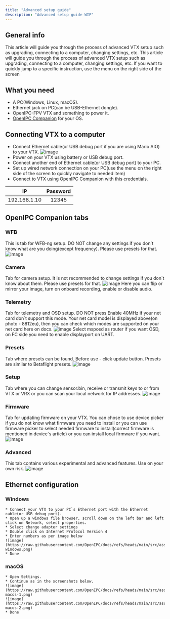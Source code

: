 ```yaml
---
title: "Advanced setup guide"
description: "Advanced setup guide WIP"
---
```

## General info
This article will guide you through the process of advanced VTX setup such as upgrading, connecting to a computer, changing settings, etc. This article will guide you through the process of advanced VTX setup such as upgrading, connecting to a computer, changing settings, etc. If you want to quickly jump to a specific instruction, use the menu on the right side of the screen

## What you need
* A PC(Windows, Linux, macOS).
* Ethernet jack on PC(can be USB-Ethernet dongle).
* OpenIPC-FPV VTX and something to power it.
* [OpenIPC Companion](https://github.com/OpenIPC/openipc-configurator) for your OS.

## Connecting VTX to a computer
* Connect Ethernet cable(or USB debug port if you are using Mario AIO) to your VTX. ![image](https://raw.githubusercontent.com/OpenIPC/docs/refs/heads/main/src/assets/images/ethernet-cable.png)
* Power on your VTX using battery or USB debug port.
* Connect another end of Ethernet cable(or USB debug port) to your PC.
* Set up wired network connection on your PC(use the menu on the right side of the screen to quickly navigate to needed item)
* Connect to VTX using OpenIPC Companion with this credentials.

| IP     | Password  |
|:------:|:---------:|
|192.168.1.10  |  12345  |

## OpenIPC Companion tabs

### WFB
This is tab for WFB-ng setup. DO NOT change any settings if you don`t know what are you doing(except frequency). Please use presets for that.
![image](https://raw.githubusercontent.com/OpenIPC/docs/refs/heads/main/src/assets/images/openipc-companion-wfb-submenu.png)

### Camera
Tab for camera setup. It is not recommended to change settings if you don`t know about them. Please use presets for that.
![image](https://raw.githubusercontent.com/OpenIPC/docs/refs/heads/main/src/assets/images/openipc-companion-camera-submenu.png)
Here you can flip or mirror your image, turn on onboard recording, enable or disable audio.

### Telemetry
Tab for telemetry and OSD setup. DO NOT press Enable 40MHz if your net card don`t support this mode. Your net card model is displayed above(on photo - 8812eu), then you can check which modes are supported on your net card here on docs.
![image](https://raw.githubusercontent.com/OpenIPC/docs/refs/heads/main/src/assets/images/openipc-companion-telemetry-submenu.png)
Select msposd as router if you want OSD, on FC side you need to enable displayport on UART.

### Presets
Tab where presets can be found. Before use - click update button. Presets are similar to Betaflight presets.
![image](https://raw.githubusercontent.com/OpenIPC/docs/refs/heads/main/src/assets/images/openipc-companion-presets-submenu.png)

### Setup
Tab where you can change sensor.bin, receive or transmit keys to or from VTX or VRX or you can scan your local network for IP addresses.
![image](https://raw.githubusercontent.com/OpenIPC/docs/refs/heads/main/src/assets/images/openipc-companion-setup-submenu.png)

### Firmware
Tab for updating firmware on your VTX. You can chose to use device picker if you do not know what firmware you need to install or you can use firmware picker to select needed firmware to install(correct firmware is mentioned in device`s article) or you can install local firmware if you want.
![image](https://raw.githubusercontent.com/OpenIPC/docs/refs/heads/main/src/assets/images/openipc-companion-firmware-submenu.png)

### Advanced 
This tab contains various experimental and advanced features. Use on your own risk.
![image](https://raw.githubusercontent.com/OpenIPC/docs/refs/heads/main/src/assets/images/openipc-companion-advanced-submenu.png)

## Ethernet configuration
### Windows
    * Connect your VTX to your PC`s Ethernet port with the Ethernet cable(or USB debug port).
    * Open up a windows file browser, scroll down on the left bar and left click on Network, select properties.
    * Select change adapter settings
    * Double click on Internet Protocol Version 4
    * Enter numbers as per image below
    ![image](https://raw.githubusercontent.com/OpenIPC/docs/refs/heads/main/src/assets/images/configuration-windows.png)
    * Done
### macOS
    * Open Settings.
    * Continue as in the screenshots below.
    ![image](https://raw.githubusercontent.com/OpenIPC/docs/refs/heads/main/src/assets/images/configuration-macos-1.png)
    ![image](https://raw.githubusercontent.com/OpenIPC/docs/refs/heads/main/src/assets/images/configuration-macos-2.png)
    * Done
